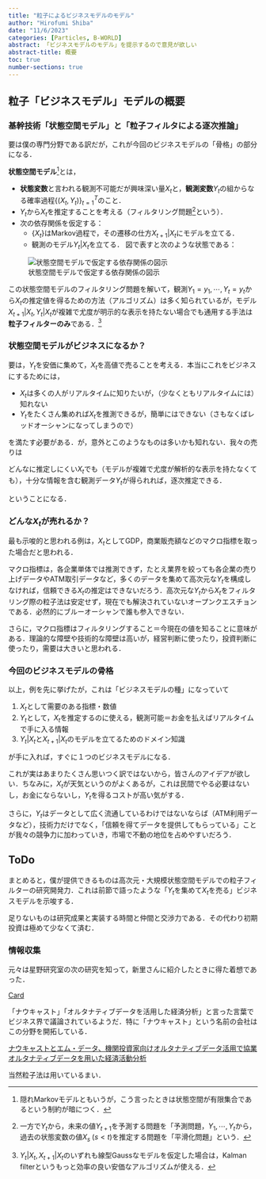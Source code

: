```yaml
---
title: "粒子によるビジネスモデルのモデル"
author: "Hirofumi Shiba"
date: "11/6/2023"
categories: [Particles, B-WORLD]
abstract: 「ビジネスモデルのモデル」を提示するので意見が欲しい
abstract-title: 概要
toc: true
number-sections: true
---
```


## 粒子「ビジネスモデル」モデルの概要

### 基幹技術「状態空間モデル」と「粒子フィルタによる逐次推論」

要は僕の専門分野である訳だが，これが今回のビジネスモデルの「骨格」の部分になる．

**状態空間モデル**^[隠れMarkovモデルともいうが，こう言ったときは状態空間が有限集合であるという制約が暗につく．]とは，

* **状態変数**と言われる観測不可能だが興味深い量$X_t$と，**観測変数**$Y_t$の組からなる確率過程$\{(X_t,Y_t)\}_{t=1}^T$のこと．
* $Y_t$から$X_t$を推定することを考える（フィルタリング問題^[一方で$Y_t$から，未来の値$Y_{t+1}$を予測する問題を「予測問題，$Y_{1},\cdots,Y_t$から，過去の状態変数の値$X_{s}\;(s<t)$を推定する問題を「平滑化問題」という．]という）．
* 次の依存関係を仮定する：
  * $\{X_t\}$はMarkov過程で，その遷移の仕方$X_{t+1}|X_{t}$にモデルを立てる．
  * 観測のモデル$Y_t|X_t$を立てる．
図で表すと次のような状態である：

![状態空間モデルで仮定する依存関係の図示](SSM.png)

この状態空間モデルのフィルタリング問題を解いて，観測$Y_1=y_1,\cdots,Y_t=y_t$から$X_t$の推定値を得るための方法（アルゴリズム）は多く知られているが，モデル$X_{t+1}|X_t,Y_t|X_t$が複雑で尤度が明示的な表示を持たない場合でも通用する手法は**粒子フィルターのみ**である．^[$Y_t|X_t,X_{t+1}|X_t$のいずれも線型Gaussなモデルを仮定した場合は，Kalman filterというもっと効率の良い安価なアルゴリズムが使える．]

### 状態空間モデルがビジネスになるか？

要は，$Y_t$を安価に集めて，$X_t$を高値で売ることを考える．本当にこれをビジネスにするためには，

* $X_t$は多くの人がリアルタイムに知りたいが，（少なくともリアルタイムには）知れない
* $Y_t$をたくさん集めれば$X_t$を推測できるが，簡単にはできない（さもなくばレッドオーシャンになってしまうので）

を満たす必要がある．が，意外とこのようなものは多いかも知れない．我々の売りは

::: {.callout-tip title="今回のビジネスモデルのコア"}
どんなに推定しにくい$X_t$でも（モデルが複雑で尤度が解析的な表示を持たなくても），十分な情報を含む観測データ$Y_t$が得られれば，逐次推定できる．
:::

ということになる．

### どんな$X_t$が売れるか？

最も示唆的と思われる例は，$X_t$としてGDP，商業販売額などのマクロ指標を取った場合だと思われる．

マクロ指標は，各企業単体では推測できず，たとえ業界を絞っても各企業の売り上げデータやATM取引データなど，多くのデータを集めて高次元な$Y_t$を構成しなければ，信頼できる$X_t$の推定はできないだろう．高次元な$Y_t$から$X_t$をフィルタリング際の粒子法は安定せず，現在でも解決されていないオープンクエスチョンである．必然的にブルーオーシャンで誰も参入できない．

さらに，マクロ指標はフィルタリングすること＝今現在の値を知ることに意味がある．理論的な障壁や技術的な障壁は高いが，経営判断に使ったり，投資判断に使ったり，需要は大きいと思われる．

### 今回のビジネスモデルの骨格

以上，例を先に挙げたが，これは「ビジネスモデルの種」になっていて

1. $X_t$として需要のある指標・数値
2. $Y_t$として，$X_t$を推定するのに使える，観測可能＝お金を払えばリアルタイムで手に入る情報
3. $Y_t|X_t$と$X_{t+1}|X_t$のモデルを立てるためのドメイン知識

が手に入れば，すぐに１つのビジネスモデルになる．

これが実はあまりたくさん思いつく訳ではないから，皆さんのアイデアが欲しい．ちなみに，$X_t$が天気というのがよくあるが，これは民間でやる必要はないし，お金にならないし，$Y_t$を得るコストが高い気がする．

さらに，$Y_t$はデータとして広く流通しているわけではないならば（ATM利用データなど），技術力だけでなく，「信頼を得てデータを提供してもらっている」ことが我々の競争力に加わっていき，市場で不動の地位を占めやすいだろう．

## ToDo

まとめると，僕が提供できるものは高次元・大規模状態空間モデルでの粒子フィルターの研究開発力．これは前節で語ったような「$Y_t$を集めて$X_t$を売る」ビジネスモデルを示唆する．

足りないものは研究成果と実装する時間と仲間と交渉力である．その代わり初期投資は極めて少なくて済む．

### 情報収集

元々は星野研究室の次の研究を知って，新里さんに紹介したときに得た着想であった．

```{=html}
<a class="embedly-card" href="https://hoshinoseminar.com/pdf/2022_Seven_slide.pdf">Card</a><script async src="//cdn.embedly.com/widgets/platform.js" charset="UTF-8"></script>
```

「ナウキャスト」「オルタナティブデータを活用した経済分析」と言った言葉でビジネス界で議論されているようだ．特に「ナウキャスト」という名前の会社はこの分野を開拓している．

```{=html}
<a class="embedly-card" href="https://prtimes.jp/main/html/rd/p/000000327.000012138.html">ナウキャストとエム・データ、機関投資家向けオルタナティブデータ活用で協業</a><script async src="//cdn.embedly.com/widgets/platform.js" charset="UTF-8"></script>
```

```{=html}
<a class="embedly-card" href="https://www.jstage.jst.go.jp/article/jkg/72/10/72_390/_article/-char/ja/">オルタナティブデータを用いた経済活動分析</a><script async src="//cdn.embedly.com/widgets/platform.js" charset="UTF-8"></script>
```

当然粒子法は用いているまい．